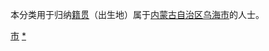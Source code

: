 {{Catnav|頁面分類|各種主題的頁面分類|依中国各省来作的分类|各地中国人|内蒙古人}}
{{Catnav|頁面分類|人物|各國人物|中国人|各地中国人|内蒙古人}}

本分类用于归纳[[籍贯|籍贯]]（出生地）属于[[内蒙古自治区|内蒙古自治区]][[乌海市|乌海市]]的人士。

[[Category:内蒙古人|市]]
[[Category:乌海|*]]